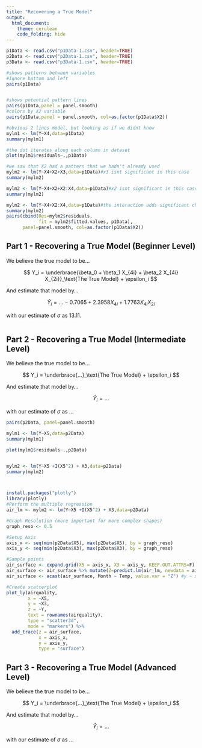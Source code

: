 ```yaml
---
title: "Recovering a True Model"
output: 
  html_document:
    theme: cerulean
    code_folding: hide
---
```


```r
p1Data <- read.csv("p1Data-1.csv", header=TRUE)
p2Data <- read.csv("p2Data-1.csv", header=TRUE)
p3Data <- read.csv("p3Data-1.csv", header=TRUE)

```

```r
#shows patterns between variables
#Ignore bottom and left
pairs(p1Data)


#shows potential pattern lines
pairs(p1Data,panel = panel.smooth)
#colors by X2 variable
pairs(p1Data,panel = panel.smooth, col=as.factor(p1Data$X2))

#obvious 2 lines model, but looking as if we didnt know
mylm1 <- lm(Y~X4,data=p1Data)
summary(mylm1)

#the dot iterates along each column in dataset
plot(mylm1$residuals~.,p1Data)

#we saw that X2 had a pattern that we hadn't already used
mylm2 <- lm(Y~X4+X2+X3,data=p1Data)#x3 isnt significant in this case
summary(mylm2)

mylm2 <- lm(Y~X4+X2+X2:X4,data=p1Data)#x2 isnt significant in this case
summary(mylm2)

mylm2 <- lm(Y~X4+X2:X4,data=p1Data)#the interaction adds significant change
summary(mylm2)
pairs(cbind(Res=mylm2$residuals,
            fit = mylm2$fitted.values, p1Data),
      panel=panel.smooth, col=as.factor(p1Data$X2))

```
## Part 1 - Recovering a True Model (Beginner Level)

We believe the true model to be...

$$
  Y_i = \underbrace{\beta_0 + \beta_1 X_{4i} + \beta_2 X_{4i} X_{2i}}_\text{The True Model} + \epsilon_i
$$

And estimate that model by...

$$
  \hat{Y}_i = ...-0.7065 +2.3958 X_{4i} + 1.7763X_{4i}X_{2i}
$$

with our estimate of $\sigma$ as 13.11.

```r

```


## Part 2 - Recovering a True Model (Intermediate Level)

We believe the true model to be...

$$
  Y_i = \underbrace{...}_\text{The True Model} + \epsilon_i
$$

And estimate that model by...

$$
  \hat{Y}_i = ...
$$

with our estimate of $\sigma$ as ...

```r
pairs(p2Data, panel=panel.smooth)

mylm1 <- lm(Y~X5,data=p2Data)
summary(mylm1)

plot(mylm1$residuals~.,p2Data)


mylm2 <- lm(Y~X5 +I(X5^2) + X3,data=p2Data)
summary(mylm2)




```

```r
install.packages("plotly")
library(plotly)
#Perform the multiple regression
air_lm <- mylm2 <- lm(Y~X5 +I(X5^2) + X3,data=p2Data)

#Graph Resolution (more important for more complex shapes)
graph_reso <- 0.5

#Setup Axis
axis_x <- seq(min(p2Data$X5), max(p2Data$X5), by = graph_reso)
axis_y <- seq(min(p2Data$X3), max(p2Data$X3), by = graph_reso)

#Sample points
air_surface <- expand.grid(X5 = axis_x, X3 = axis_y, KEEP.OUT.ATTRS=F)
air_surface <- air_surface %>% mutate(Z=predict.lm(air_lm, newdata = air_surface))
air_surface <- acast(air_surface, Month ~ Temp, value.var = "Z") #y ~ x

#Create scatterplot
plot_ly(airquality, 
        x = ~X5, 
        y = ~X3, 
        z = ~Y,
        text = rownames(airquality), 
        type = "scatter3d", 
        mode = "markers") %>%
  add_trace(z = air_surface,
            x = axis_x,
            y = axis_y,
            type = "surface")
```

## Part 3 - Recovering a True Model (Advanced Level)

We believe the true model to be...

$$
  Y_i = \underbrace{...}_\text{The True Model} + \epsilon_i
$$

And estimate that model by...

$$
  \hat{Y}_i = ...
$$

with our estimate of $\sigma$ as ...

```r

```
